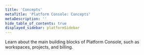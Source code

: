 ```yaml
---
title: 'Concepts'
metaTitle: 'Platform Console: Concepts'
metaDescription: ''
hide_table_of_contents: true
displayed_sidebar: platformSidebar
---
```


<TopBlock>

Learn about the main building blocks of Platform Console, such as workspaces, projects, and billing.

<Subsections depth="4" />

</TopBlock>
